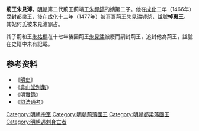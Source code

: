 '''荊王朱見溥'''{{BD|？||1477年|catIdx=Z朱}}，[[明朝|明朝]]第二代荊王荊靖王[[朱祁鎬|朱祁鎬]]的嫡第二子。他在[[成化|成化]]二年（1466年）受封[[都梁|都梁]]王，後在成化十三年（1477年）被哥哥荊王[[朱見潚|朱見潚]]锤杀，[[諡號|諡號]]'''悼惠王'''。其妃何氏被朱見潚霸占。

其子荊和王[[朱祐橺|朱祐橺]]在十七年後因荊王[[朱見潚|朱見潚]]被廢而嗣封荊王，追封他為荊王，諡號在史籍中未有記載。

==参考资料==
*《[[明史|明史]]》
*《[[弇山堂別集|弇山堂別集]]》
*《[[明實錄|明實錄]]》
*《[[謚法通考|謚法通考]]》

{{s-start}}
{{s-none|無|[[明朝|明政府]]始封之王}}
{{s-ttl|title=[[明朝藩王列表_(荊王系)#都梁國|明都梁國國王]]|years=1466年—1477年}}
{{s-aft|after=子[[朱祐橺|朱祐橺]]}}
{{end}}

[[Category:明朝宗室|Category:明朝宗室]]
[[Category:明朝荊藩國王|Category:明朝荊藩國王]]
[[Category:明朝都梁藩國王|Category:明朝都梁藩國王]]
[[Category:明朝遇刺身亡者|Category:明朝遇刺身亡者]]